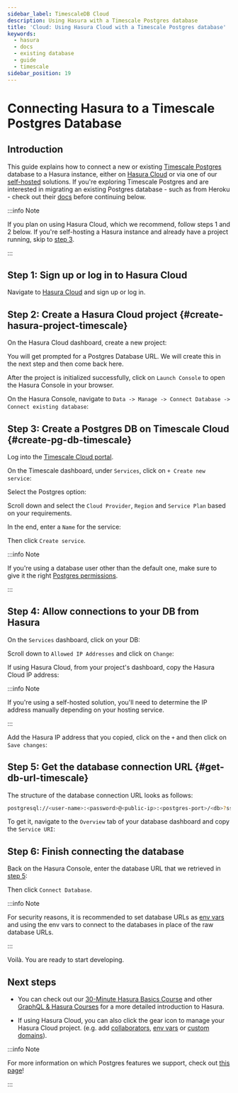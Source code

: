 ```yaml
---
sidebar_label: TimescaleDB Cloud
description: Using Hasura with a Timescale Postgres database
title: 'Cloud: Using Hasura Cloud with a Timescale Postgres database'
keywords:
  - hasura
  - docs
  - existing database
  - guide
  - timescale
sidebar_position: 19
---
```



# Connecting Hasura to a Timescale Postgres Database

## Introduction

This guide explains how to connect a new or existing [Timescale Postgres](https://www.timescale.com/) database to a
Hasura instance, either on [Hasura Cloud](https://cloud.hasura.io) or via one of our
[self-hosted](/deployment/deployment-guides/index.mdx) solutions. If you're exploring Timescale Postgres and are interested in
migrating an existing Postgres database - such as from Heroku - check out their
[docs](https://docs.timescale.com/timescaledb/latest/how-to-guides/migrate-data/) before continuing below.

:::info Note

If you plan on using Hasura Cloud, which we recommend, follow steps 1 and 2 below. If you're self-hosting a Hasura instance and
already have a project running, skip to [step 3](#create-pg-db-timescale).

:::

## Step 1: Sign up or log in to Hasura Cloud

Navigate to [Hasura Cloud](https://cloud.hasura.io/signup/?pg=docs&plcmt=body&cta=navigate-to-hasura-cloud&tech=default)
and sign up or log in.

## Step 2: Create a Hasura Cloud project {#create-hasura-project-timescale}

On the Hasura Cloud dashboard, create a new project:

<Thumbnail src="/img/cloud-dbs/create-hasura-cloud-project.png" alt="Create Hasura Cloud project" width="1000px" />

You will get prompted for a Postgres Database URL. We will create this in the next step and then come back here.

After the project is initialized successfully, click on `Launch Console` to open the Hasura Console in your browser.

On the Hasura Console, navigate to `Data -> Manage -> Connect Database -> Connect existing database`:

<Thumbnail src="/img/cloud-dbs/existing-db-setup.png" alt="Hasura Cloud database setup" width="700px" />

## Step 3: Create a Postgres DB on Timescale Cloud {#create-pg-db-timescale}

Log into the [Timescale Cloud portal](https://portal.timescale.cloud/login).

On the Timescale dashboard, under `Services`, click on `+ Create new service`:

<Thumbnail
  src="/img/cloud-dbs/timescale/create-new-service.png"
  alt="Create a new service on Timescale"
  width="1000px"
/>

Select the Postgres option:

<Thumbnail src="/img/cloud-dbs/timescale/select-postgres.png" alt="Select Postgres on Timescale" width="700px" />

Scroll down and select the `Cloud Provider`, `Region` and `Service Plan` based on your requirements.

In the end, enter a `Name` for the service:

<Thumbnail src="/img/cloud-dbs/timescale/create-service.png" alt="Create a service on Timescale" width="1000px" />

Then click `Create service`.

:::info Note

If you're using a database user other than the default one, make sure to give it the right
[Postgres permissions](/deployment/postgres-requirements.mdx#managed-pg-permissions).

:::

## Step 4: Allow connections to your DB from Hasura

On the `Services` dashboard, click on your DB:

<Thumbnail src="/img/cloud-dbs/timescale/select-db.png" alt="Select DB on Timescale" width="1000px" />

Scroll down to `Allowed IP Addresses` and click on `Change`:

<Thumbnail
  src="/img/cloud-dbs/timescale/change-allowed-ip-addresses.png"
  alt="Change allowed IP addresses on Timescale"
  width="1000px"
/>

If using Hasura Cloud, from your project's dashboard, copy the Hasura Cloud IP address:

<Thumbnail src="/img/projects/hasura-cloud-ip.png" alt="Hasura Cloud IP field" width="1000px" />

:::info Note

If you're using a self-hosted solution, you'll need to determine the IP address manually depending on your hosting
service.

:::

Add the Hasura IP address that you copied, click on the `+` and then click on `Save changes`:

<Thumbnail src="/img/cloud-dbs/timescale/add-hasura-ip.png" alt="Add the Hasura IP on Timescale" width="500px" />

## Step 5: Get the database connection URL {#get-db-url-timescale}

The structure of the database connection URL looks as follows:

```bash
postgresql://<user-name>:<password>@<public-ip>:<postgres-port>/<db>?sslmode=require
```

To get it, navigate to the `Overview` tab of your database dashboard and copy the `Service URI`:

<Thumbnail src="/img/cloud-dbs/timescale/copy-service-uri.png" alt="Copy the service URI on Timescale" width="1000px" />

## Step 6: Finish connecting the database

Back on the Hasura Console, enter the database URL that we retrieved in [step 5](#get-db-url-timescale):

<Thumbnail src="/img/cloud-dbs/timescale/TS-complete.png" alt="Database setup" width="600px" />

Then click `Connect Database`.

:::info Note

For security reasons, it is recommended to set database URLs as [env vars](/projects/env-vars.mdx) and using the env
vars to connect to the databases in place of the raw database URLs.

:::

Voilà. You are ready to start developing.

<Thumbnail src="/img/cloud-dbs/hasura-console.png" alt="Hasura Console" width="1100px" />

## Next steps

- You can check out our [30-Minute Hasura Basics Course](https://hasura.io/learn/graphql/hasura/introduction/) and other
  [GraphQL & Hasura Courses](https://hasura.io/learn/) for a more detailed introduction to Hasura.

- If using Hasura Cloud, you can also click the gear icon to manage your Hasura Cloud project. (e.g. add
  [collaborators](/projects/collaborators.mdx), [env vars](/projects/env-vars.mdx) or
  [custom domains](/projects/domains.mdx)).

<Thumbnail src="/img/getting-started/project-manage.png" alt="Project actions" width="860px" />

:::info Note

For more information on which Postgres features we support, check out [this page](/databases/index.mdx#feature-support)!

:::
